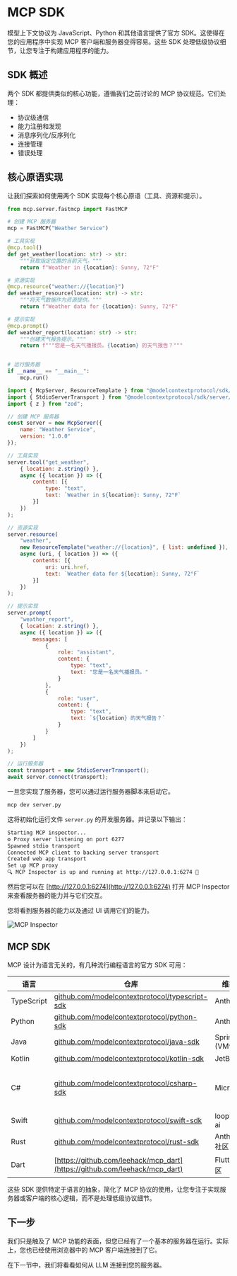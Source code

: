 # MCP SDK

模型上下文协议为 JavaScript、Python 和其他语言提供了官方 SDK。这使得在您的应用程序中实现 MCP 客户端和服务器变得容易。这些 SDK 处理低级协议细节，让您专注于构建应用程序的能力。

## SDK 概述

两个 SDK 都提供类似的核心功能，遵循我们之前讨论的 MCP 协议规范。它们处理：

- 协议级通信
- 能力注册和发现
- 消息序列化/反序列化
- 连接管理
- 错误处理

## 核心原语实现

让我们探索如何使用两个 SDK 实现每个核心原语（工具、资源和提示）。

<hfoptions id="server-implementation">
<hfoption id="python">

<Youtube id="exzrb5QNUis" />

```python
from mcp.server.fastmcp import FastMCP

# 创建 MCP 服务器
mcp = FastMCP("Weather Service")

# 工具实现
@mcp.tool()
def get_weather(location: str) -> str:
    """获取指定位置的当前天气。"""
    return f"Weather in {location}: Sunny, 72°F"

# 资源实现
@mcp.resource("weather://{location}")
def weather_resource(location: str) -> str:
    """将天气数据作为资源提供。"""
    return f"Weather data for {location}: Sunny, 72°F"

# 提示实现
@mcp.prompt()
def weather_report(location: str) -> str:
    """创建天气报告提示。"""
    return f"""您是一名天气播报员。{location} 的天气报告？"""


# 运行服务器
if __name__ == "__main__":
    mcp.run()

```

</hfoption>
<hfoption id="javascript">

```javascript
import { McpServer, ResourceTemplate } from "@modelcontextprotocol/sdk/server/mcp.js";
import { StdioServerTransport } from "@modelcontextprotocol/sdk/server/stdio.js";
import { z } from "zod";

// 创建 MCP 服务器
const server = new McpServer({
    name: "Weather Service",
    version: "1.0.0"
});

// 工具实现
server.tool("get_weather",
    { location: z.string() },
    async ({ location }) => ({
        content: [{
            type: "text",
            text: `Weather in ${location}: Sunny, 72°F`
        }]
    })
);

// 资源实现
server.resource(
    "weather",
    new ResourceTemplate("weather://{location}", { list: undefined }),
    async (uri, { location }) => ({
        contents: [{
            uri: uri.href,
            text: `Weather data for ${location}: Sunny, 72°F`
        }]
    })
);

// 提示实现
server.prompt(
    "weather_report",
    { location: z.string() },
    async ({ location }) => ({
        messages: [
            {
                role: "assistant",
                content: {
                    type: "text",
                    text: "您是一名天气播报员。"
                }
            },
            {
                role: "user",
                content: {
                    type: "text",
                    text: `${location} 的天气报告？`
                }
            }
        ]
    })
);

// 运行服务器
const transport = new StdioServerTransport();
await server.connect(transport);
```

</hfoption>
</hfoptions>

一旦您实现了服务器，您可以通过运行服务器脚本来启动它。

```bash
mcp dev server.py
```

这将初始化运行文件 `server.py` 的开发服务器。并记录以下输出：

```bash
Starting MCP inspector...
⚙️ Proxy server listening on port 6277
Spawned stdio transport
Connected MCP client to backing server transport
Created web app transport
Set up MCP proxy
🔍 MCP Inspector is up and running at http://127.0.0.1:6274 🚀
```

然后您可以在 [http://127.0.0.1:6274](http://127.0.0.1:6274) 打开 MCP Inspector 来查看服务器的能力并与它们交互。

您将看到服务器的能力以及通过 UI 调用它们的能力。

![MCP Inspector](https://huggingface.co/datasets/mcp-course/images/resolve/main/unit1/6.png)

## MCP SDK

MCP 设计为语言无关的，有几种流行编程语言的官方 SDK 可用：

| 语言 | 仓库 | 维护者 | 状态 |
|------|------|--------|------|
| TypeScript | [github.com/modelcontextprotocol/typescript-sdk](https://github.com/modelcontextprotocol/typescript-sdk) | Anthropic | 活跃 |
| Python | [github.com/modelcontextprotocol/python-sdk](https://github.com/modelcontextprotocol/python-sdk) | Anthropic | 活跃 |
| Java | [github.com/modelcontextprotocol/java-sdk](https://github.com/modelcontextprotocol/java-sdk) | Spring AI (VMware) | 活跃 |
| Kotlin | [github.com/modelcontextprotocol/kotlin-sdk](https://github.com/modelcontextprotocol/kotlin-sdk) | JetBrains | 活跃 |
| C# | [github.com/modelcontextprotocol/csharp-sdk](https://github.com/modelcontextprotocol/csharp-sdk) | Microsoft | 活跃（预览版） |
| Swift | [github.com/modelcontextprotocol/swift-sdk](https://github.com/modelcontextprotocol/swift-sdk) | loopwork-ai | 活跃 |
| Rust | [github.com/modelcontextprotocol/rust-sdk](https://github.com/modelcontextprotocol/rust-sdk) | Anthropic/社区 | 活跃 |
| Dart | [https://github.com/leehack/mcp_dart](https://github.com/leehack/mcp_dart) | Flutter 社区 | 活跃 |

这些 SDK 提供特定于语言的抽象，简化了 MCP 协议的使用，让您专注于实现服务器或客户端的核心逻辑，而不是处理低级协议细节。

## 下一步

我们只是触及了 MCP 功能的表面，但您已经有了一个基本的服务器在运行。实际上，您也已经使用浏览器中的 MCP 客户端连接到了它。

在下一节中，我们将看看如何从 LLM 连接到您的服务器。